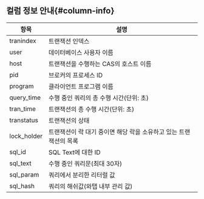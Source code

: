## 컬럼 정보 안내{#column-info}

| 항목 | 설명 |
| -- | -- |
| tranindex | 트랜잭션 인덱스 |
| user | 데이터베이스 사용자 이름 |
| host | 트랜잭션을 수행하는 CAS의 호스트 이름 |
| pid | 브로커의 프로세스 ID |
| program | 클라이언트 프로그램 이름 |
| query_time | 수행 중인 쿼리의 총 수행 시간(단위: 초) |
| tran_time | 트랜잭션의 총 수행 시간(단위: 초) |
| transtatus | 트랜잭션의 상태 |
| lock_holder | 트랜잭션이 락 대기 중이면 해당 락을 소유하고 있는 트랜잭션의 목록 |
| sql_id | SQL Text에 대한 ID |
| sql_text | 수행 중인 쿼리문(최대 30자) |
| sql_param | 쿼리에서 분리한 리터럴 값 |
| sql_hash | 쿼리의 해쉬값(와탭 내부 관리 값) |
